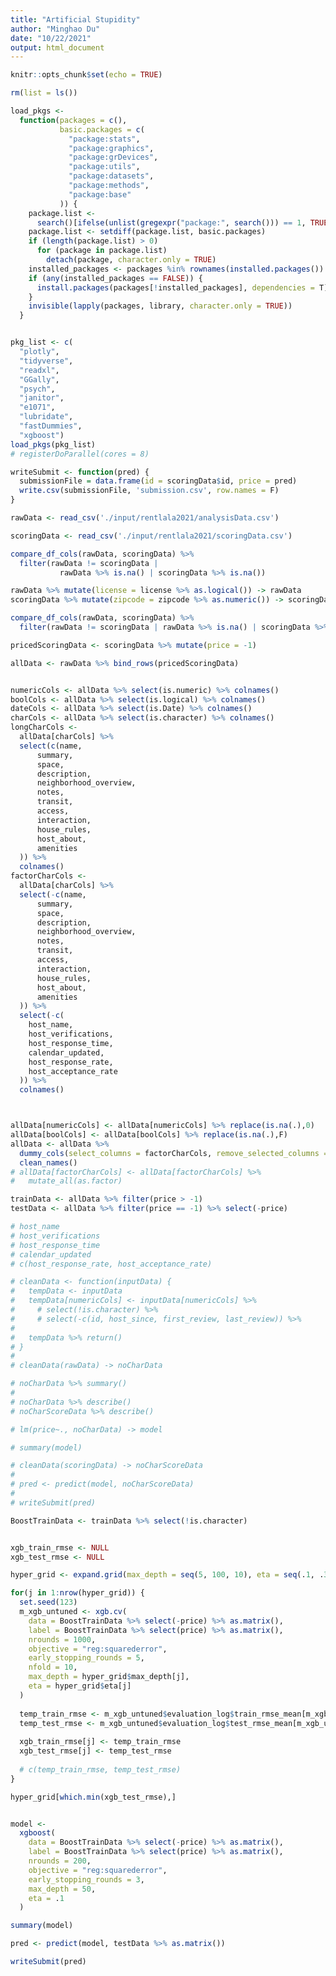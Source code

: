 ```yaml
---
title: "Artificial Stupidity"
author: "Minghao Du"
date: "10/22/2021"
output: html_document
---
```


```r
knitr::opts_chunk$set(echo = TRUE)
```

```r
rm(list = ls())

load_pkgs <-
  function(packages = c(),
           basic.packages = c(
             "package:stats",
             "package:graphics",
             "package:grDevices",
             "package:utils",
             "package:datasets",
             "package:methods",
             "package:base"
           )) {
    package.list <-
      search()[ifelse(unlist(gregexpr("package:", search())) == 1, TRUE, FALSE)]
    package.list <- setdiff(package.list, basic.packages)
    if (length(package.list) > 0)
      for (package in package.list)
        detach(package, character.only = TRUE)
    installed_packages <- packages %in% rownames(installed.packages())
    if (any(installed_packages == FALSE)) {
      install.packages(packages[!installed_packages], dependencies = T)
    }
    invisible(lapply(packages, library, character.only = TRUE))
  }


pkg_list <- c(
  "plotly", 
  "tidyverse", 
  "readxl", 
  "GGally", 
  "psych", 
  "janitor", 
  "e1071", 
  "lubridate", 
  "fastDummies", 
  "xgboost")
load_pkgs(pkg_list)
# registerDoParallel(cores = 8)
```

```r
writeSubmit <- function(pred) {
  submissionFile = data.frame(id = scoringData$id, price = pred)
  write.csv(submissionFile, 'submission.csv', row.names = F)
}

rawData <- read_csv('./input/rentlala2021/analysisData.csv')

scoringData <- read_csv('./input/rentlala2021/scoringData.csv')

compare_df_cols(rawData, scoringData) %>%
  filter(rawData != scoringData |
           rawData %>% is.na() | scoringData %>% is.na())

rawData %>% mutate(license = license %>% as.logical()) -> rawData
scoringData %>% mutate(zipcode = zipcode %>% as.numeric()) -> scoringData

compare_df_cols(rawData, scoringData) %>%
  filter(rawData != scoringData | rawData %>% is.na() | scoringData %>% is.na())

pricedScoringData <- scoringData %>% mutate(price = -1)

allData <- rawData %>% bind_rows(pricedScoringData)


numericCols <- allData %>% select(is.numeric) %>% colnames()
boolCols <- allData %>% select(is.logical) %>% colnames()
dateCols <- allData %>% select(is.Date) %>% colnames()
charCols <- allData %>% select(is.character) %>% colnames()
longCharCols <-
  allData[charCols] %>% 
  select(c(name, 
      summary, 
      space, 
      description, 
      neighborhood_overview, 
      notes, 
      transit, 
      access, 
      interaction, 
      house_rules, 
      host_about, 
      amenities
  )) %>% 
  colnames()
factorCharCols <- 
  allData[charCols] %>% 
  select(-c(name, 
      summary, 
      space, 
      description, 
      neighborhood_overview, 
      notes, 
      transit, 
      access, 
      interaction, 
      house_rules, 
      host_about, 
      amenities
  )) %>% 
  select(-c(
    host_name, 
    host_verifications, 
    host_response_time, 
    calendar_updated, 
    host_response_rate, 
    host_acceptance_rate
  )) %>% 
  colnames()



allData[numericCols] <- allData[numericCols] %>% replace(is.na(.),0)
allData[boolCols] <- allData[boolCols] %>% replace(is.na(.),F)
allData <- allData %>%
  dummy_cols(select_columns = factorCharCols, remove_selected_columns = T) %>%
  clean_names()
# allData[factorCharCols] <- allData[factorCharCols] %>% 
#   mutate_all(as.factor)

trainData <- allData %>% filter(price > -1)
testData <- allData %>% filter(price == -1) %>% select(-price)

# host_name
# host_verifications
# host_response_time
# calendar_updated
# c(host_response_rate, host_acceptance_rate)
```

```r
# cleanData <- function(inputData) { 
#   tempData <- inputData
#   tempData[numericCols] <- inputData[numericCols] %>% 
#     # select(!is.character) %>% 
#     # select(-c(id, host_since, first_review, last_review)) %>% 
#     
#   tempData %>% return()
# }
# 
# cleanData(rawData) -> noCharData 

# noCharData %>% summary()
# 
# noCharData %>% describe() 
# noCharScoreData %>% describe()

# lm(price~., noCharData) -> model 

# summary(model)

# cleanData(scoringData) -> noCharScoreData
# 
# pred <- predict(model, noCharScoreData)
# 
# writeSubmit(pred)
```


```r
BoostTrainData <- trainData %>% select(!is.character)


xgb_train_rmse <- NULL
xgb_test_rmse <- NULL

hyper_grid <- expand.grid(max_depth = seq(5, 100, 10), eta = seq(.1, .35, .01))  

for(j in 1:nrow(hyper_grid)) {
  set.seed(123)
  m_xgb_untuned <- xgb.cv(
    data = BoostTrainData %>% select(-price) %>% as.matrix(),
    label = BoostTrainData %>% select(price) %>% as.matrix(),
    nrounds = 1000,
    objective = "reg:squarederror",
    early_stopping_rounds = 5,
    nfold = 10,
    max_depth = hyper_grid$max_depth[j],
    eta = hyper_grid$eta[j]
  )
  
  temp_train_rmse <- m_xgb_untuned$evaluation_log$train_rmse_mean[m_xgb_untuned$best_iteration]
  temp_test_rmse <- m_xgb_untuned$evaluation_log$test_rmse_mean[m_xgb_untuned$best_iteration]
  
  xgb_train_rmse[j] <- temp_train_rmse
  xgb_test_rmse[j] <- temp_test_rmse
  
  # c(temp_train_rmse, temp_test_rmse)
}

hyper_grid[which.min(xgb_test_rmse),]


model <-
  xgboost(
    data = BoostTrainData %>% select(-price) %>% as.matrix(),
    label = BoostTrainData %>% select(price) %>% as.matrix(),
    nrounds = 200,
    objective = "reg:squarederror",
    early_stopping_rounds = 3,
    max_depth = 50,
    eta = .1
  ) 

summary(model)

pred <- predict(model, testData %>% as.matrix())

writeSubmit(pred)

```

```r

```



